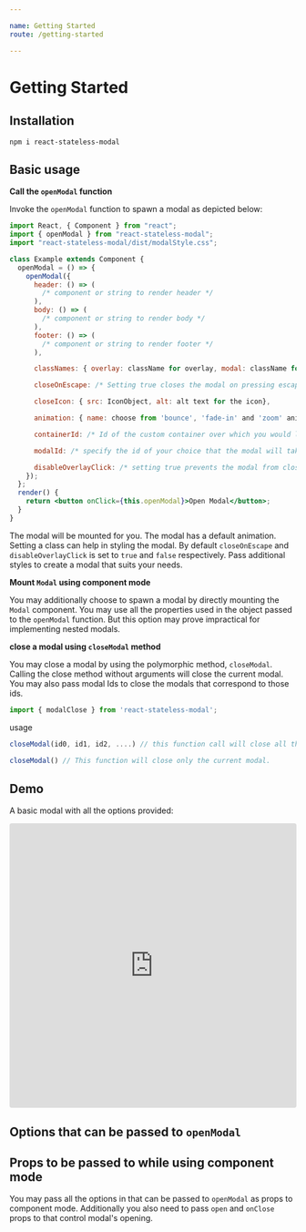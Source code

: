 ```yaml
---

name: Getting Started
route: /getting-started

---
```



# Getting Started

## Installation

`npm i react-stateless-modal`

## Basic usage

**Call the `openModal` function**

Invoke the `openModal` function to spawn a modal as depicted below:

```jsx
import React, { Component } from "react";
import { openModal } from "react-stateless-modal";
import "react-stateless-modal/dist/modalStyle.css";

class Example extends Component {
  openModal = () => {
    openModal({
      header: () => (
        /* component or string to render header */
      ),
      body: () => (
        /* component or string to render body */
      ),
      footer: () => (
        /* component or string to render footer */
      ),

      classNames: { overlay: className for overlay, modal: className for the modal, closeIcon: className for close icon},

      closeOnEscape: /* Setting true closes the modal on pressing escape key setting false does the opposite (Optional)*/,

      closeIcon: { src: IconObject, alt: alt text for the icon},

      animation: { name: choose from 'bounce', 'fade-in' and 'zoom' animation, duration: 'animationDuration'},

      containerId: /* Id of the custom container over which you would like the modal to be mounted */,

      modalId: /* specify the id of your choice that the modal will take */

      disableOverlayClick: /* setting true prevents the modal from closing when overlay is clicked */
    });
  };
  render() {
    return <button onClick={this.openModal}>Open Modal</button>;
  }
}
```
The modal will be mounted for you. The modal has a default animation.
Setting a class can help in styling the modal.
By default `closeOnEscape` and `disableOverlayClick` is set to `true` and `false` respectively.
Pass additional styles to create a modal that suits your needs.

**Mount `Modal` using component mode**

You may additionally choose to spawn a modal by directly mounting the `Modal` component. You may use all the properties used in the object passed to the `openModal` function. But this option may prove impractical for implementing nested modals.

**close a modal using `closeModal` method**

You may close a modal by using the polymorphic method, `closeModal`. Calling the close method without arguments will close the current modal. You may also pass modal Ids to close the modals that correspond to those ids.
```jsx
import { modalClose } from 'react-stateless-modal';
```
usage
```jsx
closeModal(id0, id1, id2, ....) // this function call will close all the ids passed to it
```

```jsx
closeModal() // This function will close only the current modal.
```

## Demo

A basic modal with all the options provided:

<iframe
     src="https://codesandbox.io/embed/gracious-ride-6qk5y?fontsize=14&hidenavigation=1&theme=dark"
     style="width:100%; height:500px; border:0; border-radius: 4px; overflow:hidden;"
     title="gracious-ride-6qk5y"
     allow="geolocation; microphone; camera; midi; vr; accelerometer; gyroscope; payment; ambient-light-sensor; encrypted-media; usb"
     sandbox="allow-modals allow-forms allow-popups allow-scripts allow-same-origin"
   ></iframe>


## Options that can be passed to `openModal`

<Props />

## Props to be passed to while using component mode
You may pass all the options in that can be passed to `openModal` as props to component mode. Additionally you also need to pass `open` and `onClose` props to that control modal's opening. 

<ComponentModeProps />
